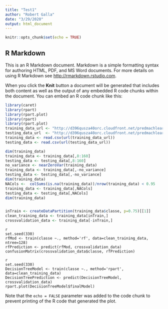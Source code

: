 ```yaml
---
title: "Test1"
author: "Robert Galla"
date: "3/29/2020"
output: html_document
---
```


```r
knitr::opts_chunk$set(echo = TRUE)
```

## R Markdown

This is an R Markdown document. Markdown is a simple formatting syntax for authoring HTML, PDF, and MS Word documents. For more details on using R Markdown see <http://rmarkdown.rstudio.com>.

When you click the **Knit** button a document will be generated that includes both content as well as the output of any embedded R code chunks within the document. You can embed an R code chunk like this:

```r
library(caret)
library(rpart)
library(rpart.plot)
library(rpart)
library(rpart.plot)
training_data_url <- "http://d396qusza40orc.cloudfront.net/predmachlearn/pml-training.csv"
testing_data_url  <- "http://d396qusza40orc.cloudfront.net/predmachlearn/pml-testing.csv"
training_data <- read.csv(url(training_data_url))
testing_data <- read.csv(url(testing_data_url))
```

```r
dim(training_data)
training_data <- training_data[,8:160]
testing_data <- testing_data[,8:160]
no_variance <- nearZeroVar(training_data)
training_data <- training_data[,-no_variance]
testing_data <- testing_data[,-no_variance]
dim(training_data)
NACols <-  colSums(is.na(training_data))/nrow(training_data) < 0.95
training_data <- training_data[,NACols]
testing_data <- testing_data[,NACols]
dim(training_data)



```

```r
inTrain <- createDataPartition(training_data$classe, p=0.75)[[1]]
clean_training_data <- training_data[inTrain,]
crossvalidation_data <- training_data[-inTrain,]

```
```
{r random forest model, echo=FALSE}
set.seed(330)
rfMod <- train(classe ~., method='rf', data=clean_training_data, ntree=128)
rfPrediction <- predict(rfMod, crossvalidation_data)
confusionMatrix(crossvalidation_data$classe, rfPrediction)
```

```
{r Decision Tree, echo=FALSE}
set.seed(330)
DecisionTreeModel <- train(classe ~., method='rpart', data=clean_training_data)
DecisionTreePrediction <- predict(DecisionTreeModel, crossvalidation_data)
rpart.plot(DecisionTreeModel$finalModel)
```

Note that the `echo = FALSE` parameter was added to the code chunk to prevent printing of the R code that generated the plot.
